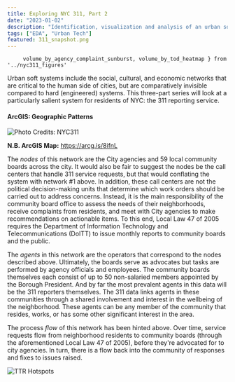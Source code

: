 ```yaml
---
title: Exploring NYC 311, Part 2
date: "2023-01-02"
description: "Identification, visualization and analysis of an urban soft system."
tags: ["EDA", "Urban Tech"]
featured: 311_snapshot.png
---
```


         volume_by_agency_complaint_sunburst, volume_by_tod_heatmap } from '../nyc311_figures'

<p className="lead">
  Urban soft systems include the social, cultural, and economic networks that
  are critical to the human side of cities, but are comparatively invisible
  compared to hard (engineered) systems. This three-part series will look at
  a particularly salient system for residents of NYC: the 311 reporting service.
</p>

#### ArcGIS: Geographic Patterns

![Photo Credits: NYC311](./311_snapshot.png)

**N.B. ArcGIS Map:** https://arcg.is/8ifnL

The *nodes* of this network are the City agencies and 59 local community boards across the city. It would also be fair to suggest the nodes be the call centers that handle 311 service requests, but that would conflating the system with network #1 above. In addition, these call centers are not the political decision-making units that determine which work orders should be carried out to address concerns. Instead, it is the main responsibility of the community board office to assess the needs of their neighborhoods, receive complaints from residents, and meet with City agencies to make recommendations on actionable items. To this end, Local Law 47 of 2005 requires the Department of Information Technology and Telecommunications (DoITT) to issue monthly reports to community boards and the public. 

The *agents* in this network are the operators that correspond to the nodes described above. Ultimately, the boards serve as advocates but tasks are performed by agency officials and employees. The community boards themselves each consist of up to 50 non-salaried members appointed by the Borough President. And by far the most prevalent agents in this data will be the 311 reporters themselves. The 311 data links agents in these communities through a shared involvement and interest in the wellbeing of the neighborhood. These agents can be any member of the community that resides, works, or has some other significant interest in the area.

The process *flow* of this network has been hinted above. Over time, service requests flow from neighborhood residents to community boards (through the aforementioned Local Law 47 of 2005), before they're advocated for to city agencies. In turn, there is a flow back into the community of responses and fixes to issues raised.

![TTR Hotspots](ttr_map_hotspots.png)